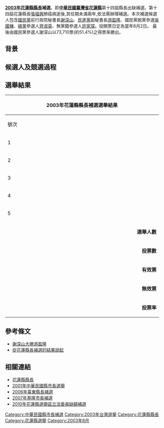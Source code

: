 {{expand|time=2017-02-27T09:25:36+00:00}}
'''[[2003年|2003年]][[花蓮縣縣長|花蓮縣縣長]]補選'''。即'''[[中華民國|中華民國]][[臺灣省|臺灣省]][[花蓮縣|花蓮縣]]'''第十四屆縣長出缺補選。第十四屆花蓮縣長[[張福興_(政治家)|張福興]]肺癌病逝後,其任期未滿兩年,依法需辦理補選。本次補選候選人包含[[國民黨|國民黨]]前行政院秘書長[[謝深山|謝深山]]、[[民進黨|民進黨]]副秘書長[[游盈隆|游盈隆]]、國民黨脫黨參選[[吳國棟|吳國棟]]、[[綠黨|綠黨]]參選人[[齊淑英|齊淑英]]、無黨籍參選人[[許家琛|許家琛]]。投開票日定為當年8月2日。 最後由國民黨參選人謝深山以73,710票(約51.4%)之得票率勝出。

==背景==
==候選人及競選過程==

==選舉結果==

{|class="wikitable collapsible" style="text-align:center"
|-
! colspan="7" width=585px|'''2003年花蓮縣縣長補選'''選舉結果
|-
!width=35|號次
!width=55| 候選人
!width=120| 政黨
!width=75| 得票數
!width=75| 得票率
!width=49 class="unsortable"| 當選標記
|-
|1||[[吳國棟|吳國棟]]||{{nonp}}||style="border-left:4px solid #000000;" align="right"|26,263
|align="right"|18.30%
|align="center"|
|-
|2||[[齊淑英|齊淑英]]||{{台灣綠黨}}||style="border-left:4px solid #FF0000;" align="right"|749
|align="right"|0.52%
|align="center"|
|-
|3||[[游盈隆|游盈隆]]||{{dpp}}||style="border-left:4px solid #1B9431;" align="right"|41,508
|align="right"|28.92%
|align="center"|
|-
|4||[[謝深山|謝深山]]||{{kmt}}||style="border-left:4px solid #000099;" align="right"|73,710
|align="right"|51.36%
|align="center"|<div align="center">[[File:Vote1.svg|20px]]</div>
|-
|5||[[許家琛|許家琛]]||{{nonp}}||style="border-left:4px solid #000000;" align="right"|304
|align="right"|0.21%
|align="center"|

|- bgcolor=EEEEEE 
| colspan="3" align="right" | '''選舉人數''' || colspan="3" align="left" |　256,685
|- bgcolor=EEEEEE 
| colspan="3" align="right" | '''投票數''' || colspan="3" align="left" |　143,513
|- bgcolor=EEEEEE 
| colspan="3" align="right" | '''有效票''' || colspan="3" align="left" |　142,534
|- bgcolor=EEEEEE 
| colspan="3" align="right" | '''無效票''' || colspan="3" align="left" |　979
|- bgcolor=EEEEEE 
| colspan="3" align="right" | '''投票率''' || colspan="3" align="left" |　55.91%
|}

==參考條文==
*[http://www.appledaily.com.tw/appledaily/article/headline/20030803/239903/ 謝深山大勝游盈隆] 
*[http://tw.people.com.cn/BIG5/14811/14869/1999154.html 從花蓮縣長補選的結果說起]{{Wayback|url=http://tw.people.com.cn/BIG5/14811/14869/1999154.html |date=20051110143415 }}

== 相關連結 ==
*[[花蓮縣縣長|花蓮縣縣長]]
*[[2001年中華民國縣市長選舉|2001年中華民國縣市長選舉]]
*[[2006年臺東縣長補選|2006年臺東縣長補選]]
*[[2007年基隆市長補選|2007年基隆市長補選]]
*[[2010年花蓮縣選舉區立法委員缺額補選|2010年花蓮縣選舉區立法委員缺額補選]]

[[Category:中華民國縣市長補選|Category:中華民國縣市長補選]]
[[Category:2003年台灣選舉|Category:2003年台灣選舉]]
[[Category:花蓮縣縣長|Category:花蓮縣縣長]]
[[Category:花蓮縣選舉|Category:花蓮縣選舉]]
[[Category:2003年8月|Category:2003年8月]]